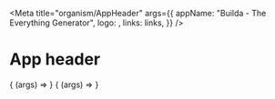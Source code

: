 


<Meta
  title="organism/AppHeader"
  args={{
    appName: "Builda - The Everything Generator",
    logo: <Logo />,
    links: links,
  }}
/>

# App header

<Description of={AppHeader} />

<Canvas withSource="open" withToolbar>
  <Story name="Logged out">
    {
      (args) => <AppHeader {...args} />
    }
  </Story>
</Canvas>


<Canvas withToolbar>
  <Story name="Logged in">
    {
      (args) => <AppHeader {...args} user={users[0]} />
    }
  </Story>
</Canvas>
